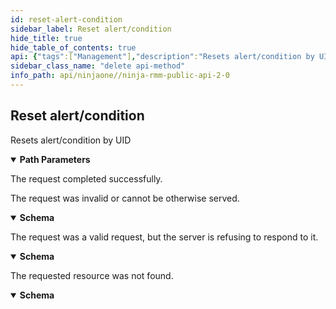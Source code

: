 ```yaml
---
id: reset-alert-condition
sidebar_label: Reset alert/condition
hide_title: true
hide_table_of_contents: true
api: {"tags":["Management"],"description":"Resets alert/condition by UID","operationId":"resetAlert","security":[{"bearer":["Management"]},{"sessionKey":["Management"]},{"oauth2":["Management"]}],"parameters":[{"name":"uid","in":"path","required":true,"schema":{"type":"string","format":"uuid"},"example":"f8c6f8c6-f8c6-f8c6-f8c6-f8c6f8c6f8c6"}],"responses":{"200":{"description":"The request completed successfully."},"400":{"description":"The request was invalid or cannot be otherwise served.","content":{"application/json":{"schema":{"type":"object","properties":{"resultCode":{"type":"string"},"errorMessage":{"type":"string"}},"required":["resultCode","errorMessage"]}}}},"401":{"description":"The request was a valid request, but the server is refusing to respond to it.","content":{"application/json":{"schema":{"type":"object","properties":{"resultCode":{"type":"string"},"errorMessage":{"type":"string"}},"required":["resultCode","errorMessage"]}}}},"404":{"description":"The requested resource was not found.","content":{"application/json":{"schema":{"type":"object","properties":{"resultCode":{"type":"string"},"errorMessage":{"type":"string"}},"required":["resultCode","errorMessage"]}}}}},"x-codeSamples":[{"lang":"Bash","source":"curl -X DELETE https://eu.ninjarmm.com/api/v2/alert/f8c6f8c6-f8c6-f8c6-f8c6-f8c6f8c6f8c6 -H 'authorization: Bearer <token>'"},{"lang":"PowerShell","source":"Invoke-WebRequest -Method DELETE -Uri https://eu.ninjarmm.com/api/v2/alert/f8c6f8c6-f8c6-f8c6-f8c6-f8c6f8c6f8c6 -Headers @{ 'authorization' = 'Bearer <token>' } -ContentType 'application/json'"},{"lang":"NinjaOne Module","source":"Reset-NinjaOneAlert -uid 'f8c6f8c6-f8c6-f8c6-f8c6-f8c6f8c6f8c6'"}],"method":"delete","path":"/api/v2/alert/{uid}","servers":[{"url":"https://eu.ninjarmm.com","description":"EU instance"},{"url":"https://app.ninjarmm.com","description":"US instance"},{"url":"https://oc.ninjarmm.com","description":"Oceania instance"}],"securitySchemes":{"oauth2":{"type":"oauth2","flows":{"authorizationCode":{"authorizationUrl":"/ws/oauth/authorize","tokenUrl":"/ws/oauth/token","scopes":{"monitoring":"Monitoring APIs","Management":"Management APIs"}},"clientCredentials":{"tokenUrl":"/ws/oauth/token","scopes":{"monitoring":"Monitoring APIs","Management":"Management APIs"}}}},"sessionKey":{"type":"apiKey","name":"sessionKey","in":"cookie"},"bearer":{"type":"http","scheme":"bearer"}},"info":{"title":"Ninja RMM Public API 2.0","description":"Ninja RMM Public API documentation. <br><br>\nSee also: <br> \n<a href=\"https://resources.ninjarmm.com/API/Ninja+RMM+Public+API+v2.0.5+Device+Filter+Syntax.pdf\">Device Filter syntax</a><br>\n<a href=\"https://resources.ninjarmm.com/API/Ninja+RMM+Public+API+v2.0.5+Webhooks.pdf\">Webhooks</a>","contact":{"email":"api@ninjarmm.com"},"version":"2.0.9-draft"},"postman":{"name":"Reset alert/condition","description":{"content":"Resets alert/condition by UID","type":"text/plain"},"url":{"path":["api","v2","alert",":uid"],"host":["{{baseUrl}}"],"query":[],"variable":[{"disabled":false,"description":{"content":"(Required) ","type":"text/plain"},"type":"any","value":"","key":"uid"}]},"header":[{"key":"Accept","value":"application/json"}],"method":"DELETE","auth":{"type":"bearer","bearer":[{"type":"any","value":"<Bearer Token>","key":"token"}]}}}
sidebar_class_name: "delete api-method"
info_path: api/ninjaone//ninja-rmm-public-api-2-0
---
```



## Reset alert/condition



Resets alert/condition by UID

<details style={{"marginBottom":"1rem"}} data-collapsed={false} open={true}><summary style={{}}><strong>Path Parameters</strong></summary><div><ul><ParamsItem className={"paramsItem"} param={{"name":"uid","in":"path","required":true,"schema":{"type":"string","format":"uuid"},"example":"f8c6f8c6-f8c6-f8c6-f8c6-f8c6f8c6f8c6"}}></ParamsItem></ul></div></details><div><ApiTabs><TabItem label={"200"} value={"200"}><div>

The request completed successfully.

</div><div></div></TabItem><TabItem label={"400"} value={"400"}><div>

The request was invalid or cannot be otherwise served.

</div><div><details style={{}} data-collapsed={false} open={true}><summary style={{"textAlign":"left"}}><strong>Schema</strong></summary><div style={{"textAlign":"left","marginLeft":"1rem"}}></div><ul style={{"marginLeft":"1rem"}}><SchemaItem collapsible={false} name={"resultCode"} required={true} schemaDescription={undefined} schemaName={"string"} qualifierMessage={undefined}></SchemaItem><SchemaItem collapsible={false} name={"errorMessage"} required={true} schemaDescription={undefined} schemaName={"string"} qualifierMessage={undefined}></SchemaItem></ul></details></div></TabItem><TabItem label={"401"} value={"401"}><div>

The request was a valid request, but the server is refusing to respond to it.

</div><div><details style={{}} data-collapsed={false} open={true}><summary style={{"textAlign":"left"}}><strong>Schema</strong></summary><div style={{"textAlign":"left","marginLeft":"1rem"}}></div><ul style={{"marginLeft":"1rem"}}><SchemaItem collapsible={false} name={"resultCode"} required={true} schemaDescription={undefined} schemaName={"string"} qualifierMessage={undefined}></SchemaItem><SchemaItem collapsible={false} name={"errorMessage"} required={true} schemaDescription={undefined} schemaName={"string"} qualifierMessage={undefined}></SchemaItem></ul></details></div></TabItem><TabItem label={"404"} value={"404"}><div>

The requested resource was not found.

</div><div><details style={{}} data-collapsed={false} open={true}><summary style={{"textAlign":"left"}}><strong>Schema</strong></summary><div style={{"textAlign":"left","marginLeft":"1rem"}}></div><ul style={{"marginLeft":"1rem"}}><SchemaItem collapsible={false} name={"resultCode"} required={true} schemaDescription={undefined} schemaName={"string"} qualifierMessage={undefined}></SchemaItem><SchemaItem collapsible={false} name={"errorMessage"} required={true} schemaDescription={undefined} schemaName={"string"} qualifierMessage={undefined}></SchemaItem></ul></details></div></TabItem></ApiTabs></div>
      